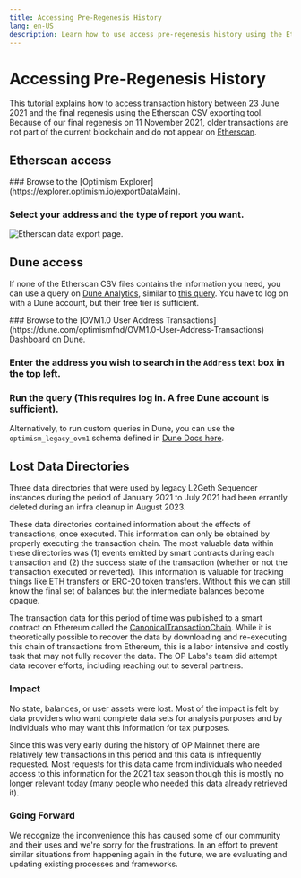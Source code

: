 ```yaml
---
title: Accessing Pre-Regenesis History
lang: en-US
description: Learn how to use access pre-regenesis history using the Etherscan CSV exporting tool.
---
```



# Accessing Pre-Regenesis History

This tutorial explains how to access transaction history between 23 June 2021 and the final regenesis using the Etherscan CSV exporting tool.
Because of our final regenesis on 11 November 2021, older transactions are not part of the current blockchain and do not appear on [Etherscan](https://explorer.optimism.io/).

## Etherscan access

<Steps>
  ### Browse to the [Optimism Explorer](https://explorer.optimism.io/exportDataMain).

  ### Select your address and the type of report you want.

  ![Etherscan data export page.](/img/op-mainnet/tools/export.png)
</Steps>

## Dune access

If none of the Etherscan CSV files contains the information you need, you can use a query on [Dune Analytics](https://dune.com), similar to [this query](https://dune.com/queries/354886?addr=%5Cx25E1c58040f27ECF20BBd4ca83a09290326896B3).
You have to log on with a Dune account, but their free tier is sufficient.

<Steps>
  ### Browse to the [OVM1.0 User Address Transactions](https://dune.com/optimismfnd/OVM1.0-User-Address-Transactions) Dashboard on Dune.

  ### Enter the address you wish to search in the `Address` text box in the top left.

  ### Run the query (This requires log in. A free Dune account is sufficient).
</Steps>

Alternatively, to run custom queries in Dune, you can use the `optimism_legacy_ovm1` schema defined in [Dune Docs here](https://dune.com/docs/data-tables/?h=ovm#optimism).

## Lost Data Directories

Three data directories that were used by legacy L2Geth Sequencer instances
during the period of January 2021 to July 2021 had been errantly deleted during
an infra cleanup in August 2023.

These data directories contained information about the effects of transactions,
once executed. This information can only be obtained by properly executing the
transaction chain. The most valuable data within these directories was (1) events
emitted by smart contracts during each transaction and (2) the success state of
the transaction (whether or not the transaction executed or reverted). This
information is valuable for tracking things like ETH transfers or ERC-20 token
transfers. Without this we can still know the final set of balances but the
intermediate balances become opaque.

The transaction data for this period of time was published to a smart contract
on Ethereum called the [CanonicalTransactionChain](https://etherscan.io/address/0x5e4e65926ba27467555eb562121fac00d24e9dd2).
While it is theoretically possible to recover the data by downloading and
re-executing this chain of transactions from Ethereum, this is a labor intensive
and costly task that may not fully recover the data. The OP Labs's team did
attempt data recover efforts, including reaching out to several partners.

### Impact

No state, balances, or user assets were lost. Most of the impact is felt by data
providers who want complete data sets for analysis purposes and by individuals
who may want this information for tax purposes.

Since this was very early during the history of OP Mainnet there are relatively
few transactions in this period and this data is infrequently requested. Most
requests for this data came from individuals who needed access to this information
for the 2021 tax season though this is mostly no longer relevant today (many
people who needed this data already retrieved it).

### Going Forward

We recognize the inconvenience this has caused some of our community and their
uses and we're sorry for the frustrations. In an effort to prevent similar
situations from happening again in the future, we are evaluating and updating
existing processes and frameworks.
